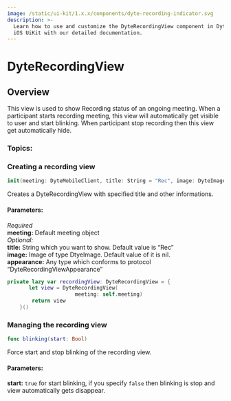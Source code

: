 ```yaml
---
image: /static/ui-kit/1.x.x/components/dyte-recording-indicator.svg
description: >-
  Learn how to use and customize the DyteRecordingView component in Dyte's
  iOS UiKit with our detailed documentation.
---
```


# DyteRecordingView
## Overview
This view is used to show Recording status of an ongoing meeting. When a participant starts recording meeting, this view will automatically get visible to user and start blinking.
When participant stop recording then this view get automatically hide.


### Topics:

### Creating a recording view
```swift
init(meeting: DyteMobileClient, title: String = "Rec", image: DyteImage? = nil, appearance: DyteRecordingViewAppearance = DyteRecordingViewAppearanceModel(designLibrary: DesignLibrary.shared))
```
Creates a DyteRecordingView with specified title and other informations. 

#### Parameters:
*Required*   
**meeting:** Default meeting object   
*Optional:*  
**title:** String which you want to show. Default value is “Rec”  
**image:** Image of type DtyeImage. Default value of it is nil.  
**appearance:** Any type which conforms to protocol “DyteRecordingViewAppearance”  

```swift
private lazy var recordingView: DyteRecordingView = {
       let view = DyteRecordingView(
                      meeting: self.meeting)
        return view
    }()
```

### Managing the recording view
```swift
func blinking(start: Bool)
```
Force start and stop blinking of the recording view. 
#### Parameters:
**start:**
`true` for start blinking, if you specify `false` then blinking is stop and view automatically gets disappear.

<head>
  <title>iOS DyteRecordingView</title>
</head>

